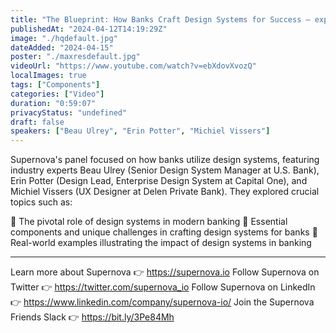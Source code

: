 ```yaml
---
title: "The Blueprint: How Banks Craft Design Systems for Success — experts panel, hosted by Supernova"
publishedAt: "2024-04-12T14:19:29Z"
image: "./hqdefault.jpg"
dateAdded: "2024-04-15"
poster: "./maxresdefault.jpg"
videoUrl: "https://www.youtube.com/watch?v=ebXdovXvozQ"
localImages: true
tags: ["Components"]
categories: ["Video"]
duration: "0:59:07"
privacyStatus: "undefined"
draft: false
speakers: ["Beau Ulrey", "Erin Potter", "Michiel Vissers"]
---
```

Supernova's panel focused on how banks utilize design systems, featuring industry experts Beau Ulrey (Senior Design System Manager at U.S. Bank), Erin Potter (Design Lead, Enterprise Design System at Capital One), and Michiel Vissers (UX Designer at Delen Private Bank). They explored crucial topics such as:

🔹 The pivotal role of design systems in modern banking
🔹 Essential components and unique challenges in crafting design systems for banks
🔹 Real-world examples illustrating the impact of design systems in banking

----------
Learn more about Supernova 👉 https://supernova.io
Follow Supernova on Twitter 👉  https://twitter.com/supernova_io
Follow Supernova on LinkedIn 👉 https://www.linkedin.com/company/supernova-io/
Join the Supernova Friends Slack 👉 https://bit.ly/3Pe84Mh

